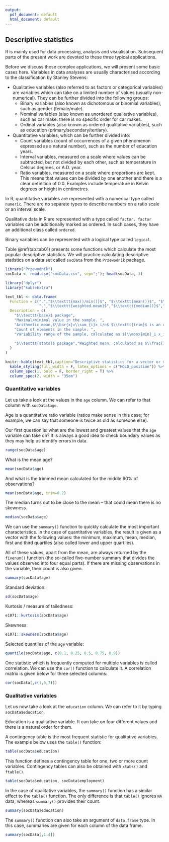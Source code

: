 ```yaml
---
output:
  pdf_document: default
  html_document: default
---
```

## Descriptive statistics {#part_23}

R is mainly used for data processing, analysis and visualisation. Subsequent parts of the present work are devoted to these three typical applications.

Before we discuss those complex applications, we will present some basic cases here.
Variables in data analyses are usually characterised according to the classification by Stanley Stevens:

* Qualitative variables (also referred to as factors or categorical variables) are variables which can take on a limited number of values (usually non-numerical). They can be further divided into the following groups:
    + Binary variables (also known as dichotomous or binomial variables), such as gender (female/male).
    + Nominal variables (also known as unordered qualitative variables), such as car make: there is no specific order for car makes.
    + Ordinal variables (also known as ordered qualitative variables), such as education (primary/secondary/tertiary).

* Quantitative variables, which can be further divided into:
    + Count variables (count of occurrences of a given phenomenon expressed as a natural number), such as the number of education years.
    + Interval variables, measured on a scale where values can be subtracted, but not divided by each other, such as temperature in Celsius degrees, or A.D. year.
    + Ratio variables, measured on a scale where proportions are kept. This means that values can be divided by one another and there is a clear definition of 0.0. Examples include temperature in Kelvin degrees or height in centimetres.

In R, quantitative variables are represented with a numerical type called `numeric`. There are no separate types to describe numbers on a ratio scale or an interval scale.

Qualitative data in R are represented with a type called `factor. factor` variables can be additionally marked as ordered. In such cases, they have an additional class called `ordered`.

Binary variables can be represented with a logical type called `logical`. 

Table \@ref(tab:tab01) presents some functions which calculate the most popular descriptive statistics. We will practice calculating descriptive statistics on a data set called `socData` from the `Przewodnik` package.
```r
library("Przewodnik")
socData <- read.csv("socData.csv", sep=";"); head(socData, 3)
```

```r
library("dplyr")
library("kableExtra")
```
```r
text_tbl <- data.frame(
  Function = c(".","$\\texttt{max()/min()}$", "$\\texttt{mean()}$", "$\\texttt{length()}$", "$\\texttt{range()}$",
               ".","$\\texttt{weighted.mean}$","$\\texttt{median()}$","$\\texttt{quantile()}$","$\\texttt{IQR()}$","$\\texttt{var()}$","$\\texttt{sd()}$","$\\texttt{cor()}$, $\\texttt{cov()}$","$\\texttt{mad()}$",".","$\\texttt{kurtosis()}$","$\\texttt{skewness()}$","$\\texttt{geometric.mean()}$","$\\texttt{harmonic.mean()}$","$\\texttt{moda()}$"),
  Description = c(
    "$\\texttt{base}$ package",
    "Maximal/minimal value in the sample. ",
    "Arithmetic mean,$\\bar{x}=\\sum_{i}x_i/n$ $\\texttt{trim}$ is an optional argument. When it is different than 0, a trimmed mean is calculated. A trimmed mean is calculated just like the arithmetic mean after removing $200\\% * \\texttt{trim}$ of edge observations. ", 
    "Count of elements in the sample. ",
    "Variability range of the sample, calculated as $[\\mbox{min}_i x_i,\\mbox{max}_i x_i]$. ",
    
    "$\\texttt{stats}$ package","Weighted mean, calculated as $\\frac{1}{n}\\sum_i w_i x_i$. The weight vector $w_i$ is the second argument. ","Median (middle value).","Q-quantile. The second argument of $\\texttt{quantile()}$ is the vector of quantiles to find. This function implements 9 different algorithms to find quantiles, see the description of $\\texttt{type}$ argument for more information. ","Interquartile range, i.e. the difference between the upper and lower quartile, $IQR=q_{0.75}-q_{0.25}$. ","Variation in the sample. The unbiased estimator of variance is calculated as $S^2=\\frac{1}{n-1}\\sum_i (x-\\bar{x})^2$. For two vectors, the covariance of these two vectors will be calculated. For a matrix, the covariance matrix for its columns will be calculated instead. ","Standard deviation, calculated as $\\sqrt{S^2}$, where $S^2$ is the estimator of variance. ","Correlation and covariance matrix. The arguments may be a pair of vectors, or a matrix.","Median absolute deviation, calculated as $1.4826*median(|x_i-median(x_i)|)$. ","other packages","Kurtosis, measure of concentration, $\\frac{n\\sum_i(x_i-\\bar{x})^4}{(\\sum_i(x_i-\\bar{x})^2)^2}-3$. The normal distribution has a kurtosis of 0. This function comes from the $\\texttt{e1071}$ package.","Skewness, measure of asymmetry, $\\frac{\\sqrt{n}\\sum_i(x_i-\\bar{x})^3}{(\\sum_i(x_i-\\bar{x})^2)^{3/2}}$. The symmetric distribution has a skewness of 0. This function comes from the $\\texttt{e1071}$ package. ","Geometric mean, calculated as $(\\prod_ix_i)^{1/n}$. This function comes from the $\\texttt{psych}$ package. ","Harmonic mean, calculated as $n/\\sum_ix_i^{-1}$. This function comes from the $\\texttt{psych}$ package.","Mode, i.e. the most frequent value. This function comes from the $\\texttt{dprep}$ package. In Linux, we can also use the $\\texttt{mod()}$ function from $\\texttt{RVAideMemoire}$."
  )
)

knitr::kable(text_tbl,caption="Descriptive statistics for a vector or matrix",escape = F) %>%
  kable_styling(full_width = F, latex_options = c("HOLD_position")) %>%
  column_spec(1, bold = F, border_right = T) %>%
  column_spec(2, width = "35em")
```

### Quantitative variables {#part_231}

Let us take a look at the values in the `age` column. We can refer to that column with `socData$age`.

Age is a quantitative ratio variable (ratios make sense in this case; for example, we can say that someone is twice as old as someone else).

Our first question is: what are the lowest and greatest values that the `age` variable can take on? It is always a good idea to check boundary values as they may help us identify errors in data.
```r
range(socData$age)
```

What is the mean age?
```r
mean(socData$age)
```

And what is the trimmed mean calculated for the middle 60% of observations?
```r
mean(socData$age, trim=0.2)
```

The median turns out to be close to the mean – that could mean there is no skewness.
```r
median(socData$age)
```

We can use the `summary()` function to quickly calculate the most important characteristics. In the case of quantitative variables, the result is given as a vector with the following values: the minimum, maximum, mean, median, first and third quartiles (also called lower and upper quartiles).

All of these values, apart from the mean, are always returned by the `fivenum()` function (the so-called five-number summary that divides the values observed into four equal parts). If there are missing observations in the variable, their count is also given.
```r
summary(socData$age)
```

Standard deviation:
```r
sd(socData$age)
```

Kurtosis / measure of tailedness:
```r
e1071::kurtosis(socData$age)
```

Skewness:
```r
e1071::skewness(socData$age)
```

Selected quantiles of the `age` variable:
```r
quantile(socData$age, c(0.1, 0.25, 0.5, 0.75, 0.9))
```

One statistic which is frequently computed for multiple variables is called correlation. We can use the `cor()` function to calculate it. A correlation matrix is given below for three selected columns:
```r
cor(socData[,c(1,6,7)])
```

### Qualitative variables {#part_232}

Let us now take a look at the `education` column. We can refer to it by typing `socData$education`.

Education is a qualitative variable. It can take on four different values and there is a natural order for them.

A contingency table is the most frequent statistic for qualitative variables. The example below uses the `table()` function:
```r
table(socData$education)
```

This function defines a contingency table for one, two or more count variables. Contingency tables can also be obtained with `xtabs()` and `ftable()`.
```r
table(socData$education, socData$employment)
```

In the case of qualitative variables, the `summary()` function has a similar effect to the `table()` function. The only difference is that `table()` ignores `NA` data, whereas `summary()` provides their count.



```r
summary(socData$education)
```

The `summary()` function can also take an argument of `data.frame` type. In this case, summaries are given for each column of the data frame.
```r
summary(socData[,1:4])
```
